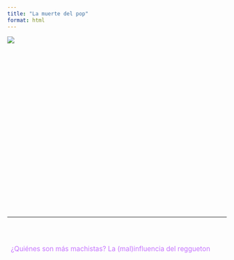 ```yaml
---
title: "La muerte del pop"
format: html
---
```


::: {#datawrapper-vis-ifxTG style="min-height:400px"}
```{=html}
<script type="text/javascript" defer src="https://datawrapper.dwcdn.net/ifxTG/embed.js" charset="utf-8" data-target="#datawrapper-vis-ifxTG"></script>
```

<noscript><img src="https://datawrapper.dwcdn.net/ifxTG/full.png"/></noscript>
:::

------------------------------------------------------------------------

::: {style="display: flex; justify-content: space-between; align-items: center; margin-top: 3rem; font-size: 1.1em;"}
<a href="cantantes.qmd" style="color: #C674FF; text-decoration: none;"> <i class="fa-solid fa-backward-step" style="margin-right: 8px;"></i> ¿Quiénes son más machistas? </a> <a href="indicadores_generos.qmd" style="color: #C674FF; text-decoration: none;"> La (mal)influencia del reggueton <i class="fa-solid fa-forward-step" style="margin-left: 8px;"></i> </a>
:::
